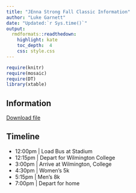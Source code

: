 ```yaml
---
title: "JEnna Strong Fall Classic Information"
author: "Luke Garnett"
date: "Updated:`r Sys.time()`"
output:
  rmdformats::readthedown:
    highlight: kate
    toc_depth:  4
    css: style.css
---
```


```r
require(knitr)
require(mosaic)
require(DT)
library(xtable)
```

## Information

<a href="2021_JennaStrong_Fall_Classic_Meet_Information.pdf" target="_blank" class="btn btn-lg btn-outline">
    <i class="fa fa-file-pdf-o"></i>
    Download file
</a>

## Timeline

- 12:00pm | Load Bus at Stadium
- 12:15pm | Depart for Wilmington College
- 3:00pm | Arrive at Wilmington, College
- 4:30pm | Women's 5k
- 5:15pm | Men's 8k
- 7:00pm | Depart for home